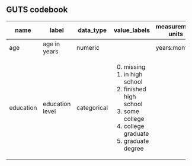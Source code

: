 ## GUTS codebook

+-----------+-----------------+-------------+--------------------------+-------------------+---------------+---------------+
| name      | label           | data_type   | value_labels             | measurement units | minimum value | maximum value |
+===========+=================+=============+==========================+===================+===============+===============+
| age       | age in years    | numeric     |                          | years:months      | 0             | 116           |
+-----------+-----------------+-------------+--------------------------+-------------------+---------------+---------------+
| education | education level | categorical | 0.  missing              |                   |               |               |
|           |                 |             | 1.  in high school       |                   |               |               |
|           |                 |             | 2.  finished high school |                   |               |               |
|           |                 |             | 3.  some college         |                   |               |               |
|           |                 |             | 4.  college graduate     |                   |               |               |
|           |                 |             | 5.  graduate degree      |                   |               |               |
+-----------+-----------------+-------------+--------------------------+-------------------+---------------+---------------+
